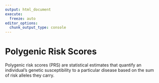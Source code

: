 ```yaml
---
output: html_document
execute: 
  freeze: auto
editor_options: 
  chunk_output_type: console
---
```

# Polygenic Risk Scores {.unnumbered}

Polygenic risk scores (PRS) are statistical estimates that quantify an individual's genetic susceptibility to a particular disease based on the sum of risk alleles they carry. 